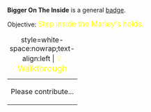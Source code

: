 '''Bigger On The Inside''' is a general [[Badges|badge]].

Objective: <big style="color:yellow">Step inside the Marley's holds.</big>

{| class="mw-collapsible mw-collapsed"
|+ style=white-space:nowrap;text-align:left | <big style="color:yellow">💡 Walkthrough</big>
|-
| Please contribute...
|}